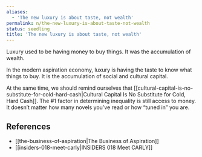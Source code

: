 ```yaml
---
aliases:
  - 'The new luxury is about taste, not wealth'
permalink: n/the-new-luxury-is-about-taste-not-wealth
status: seedling
title: 'The new luxury is about taste, not wealth'
---
```

Luxury used to be having money to buy things. It was the accumulation of wealth.

In the modern aspiration economy, luxury is having the taste to know what things to buy. It is the accumulation of social and cultural capital.

At the same time, we should remind ourselves that [[cultural-capital-is-no-substitute-for-cold-hard-cash|Cultural Capital Is No Substitute for Cold, Hard Cash]]. The #1 factor in determining inequality is still access to money. It doesn’t matter how many novels you’ve read or how “tuned in” you are.

## References

- [[the-business-of-aspiration|The Business of Aspiration]]
- [[insiders-018-meet-carly|INSIDERS 018 Meet CARLY]]
